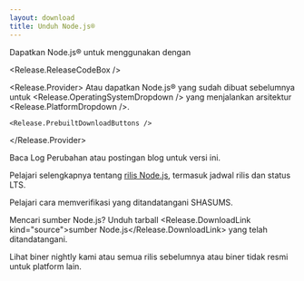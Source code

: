 ```yaml
---
layout: download
title: Unduh Node.js®
---
```


<section>
  Dapatkan Node.js® <Release.VersionDropdown /> untuk <Release.OperatingSystemDropdown /> menggunakan <Release.InstallationMethodDropdown /> dengan <Release.PackageManagerDropdown />

  <Release.ReleaseCodeBox />

  <Release.Provider>
    Atau dapatkan Node.js® yang sudah dibuat sebelumnya untuk <Release.OperatingSystemDropdown /> yang menjalankan arsitektur <Release.PlatformDropdown />.

    <Release.PrebuiltDownloadButtons />
  </Release.Provider>
</section>

<section>
  Baca <Release.ChangelogLink>Log Perubahan</Release.ChangelogLink> atau <Release.BlogPostLink>postingan blog</Release.BlogPostLink> untuk versi ini.

  Pelajari selengkapnya tentang [rilis Node.js](/tentang/rilis-sebelumnya), termasuk jadwal rilis dan status LTS.

  Pelajari cara <LinkWithArrow href="https://github.com/nodejs/node#verifying-binaries">memverifikasi</LinkWithArrow> yang ditandatangani SHASUMS.

  Mencari sumber Node.js? Unduh tarball <Release.DownloadLink kind="source">sumber Node.js</Release.DownloadLink> yang telah ditandatangani.

  Lihat biner <LinkWithArrow href="https://nodejs.org/download/nightly/">nightly</LinkWithArrow> kami atau
  semua <LinkWithArrow href="https://nodejs.org/download/release/">rilis sebelumnya</LinkWithArrow>
  atau biner <LinkWithArrow href="https://unofficial-builds.nodejs.org/download/">tidak resmi</LinkWithArrow> untuk platform lain.
</section>
